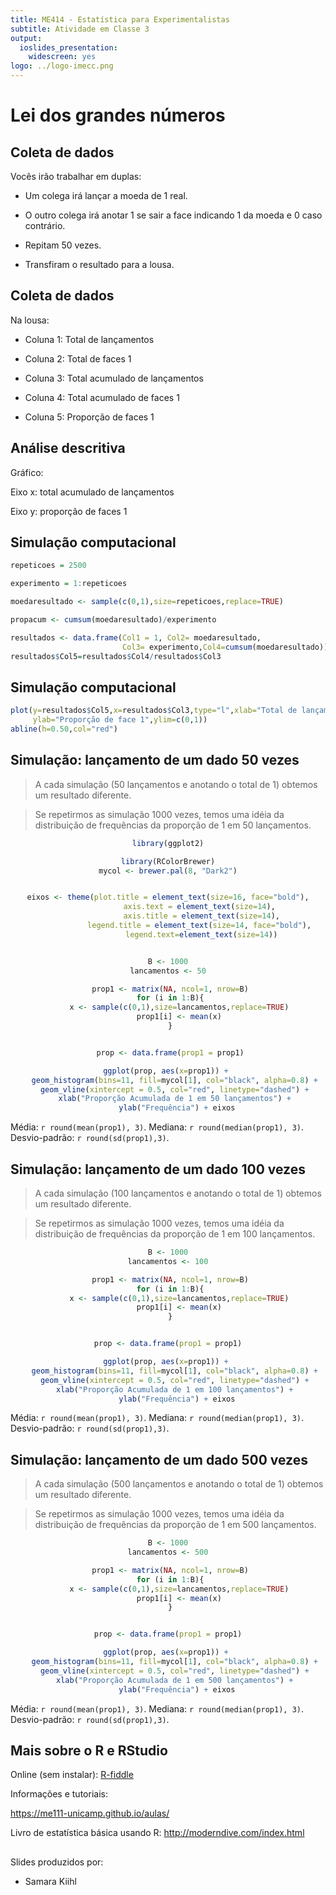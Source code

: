 ```yaml
---
title: ME414 - Estatística para Experimentalistas
subtitle: Atividade em Classe 3
output:
  ioslides_presentation:
    widescreen: yes
logo: ../logo-imecc.png
---
```


# Lei dos grandes números

## Coleta de dados

Vocês irão trabalhar em duplas:

* Um colega irá lançar a moeda de 1 real.

* O outro colega irá anotar 1 se sair a face indicando 1 da moeda e 0 caso contrário. 

* Repitam 50 vezes.

* Transfiram o resultado para a lousa.


## Coleta de dados

Na lousa:

* Coluna 1: Total de lançamentos

* Coluna 2: Total de faces 1

* Coluna 3: Total acumulado de lançamentos

* Coluna 4: Total acumulado de faces 1

* Coluna 5: Proporção de faces 1



## Análise descritiva

Gráfico:

Eixo x: total acumulado de lançamentos

Eixo y: proporção de faces 1


## Simulação computacional 

```r
repeticoes = 2500

experimento = 1:repeticoes

moedaresultado <- sample(c(0,1),size=repeticoes,replace=TRUE)

propacum <- cumsum(moedaresultado)/experimento

resultados <- data.frame(Col1 = 1, Col2= moedaresultado, 
                         Col3= experimento,Col4=cumsum(moedaresultado))
resultados$Col5=resultados$Col4/resultados$Col3
```

## Simulação computacional

```r
plot(y=resultados$Col5,x=resultados$Col3,type="l",xlab="Total de lançamentos", 
     ylab="Proporção de face 1",ylim=c(0,1))
abline(h=0.50,col="red")
```


## Simulação: lançamento de um dado 50 vezes {.smaller .build}

> A cada simulação  (50 lançamentos e anotando o total de 1) obtemos um resultado diferente.

> Se repetirmos as simulação 1000 vezes, temos uma idéia da distribuição de frequências da proporção de 1 em 50 lançamentos.

<center>
```r

library(ggplot2)

library(RColorBrewer)
mycol <- brewer.pal(8, "Dark2")


eixos <- theme(plot.title = element_text(size=16, face="bold"),
               axis.text = element_text(size=14), 
               axis.title = element_text(size=14),
               legend.title = element_text(size=14, face="bold"), 
               legend.text=element_text(size=14))


B <- 1000
lancamentos <- 50

 prop1 <- matrix(NA, ncol=1, nrow=B)
 for (i in 1:B){
     x <- sample(c(0,1),size=lancamentos,replace=TRUE)
     prop1[i] <- mean(x)
 }


 prop <- data.frame(prop1 = prop1)

ggplot(prop, aes(x=prop1)) + 
    geom_histogram(bins=11, fill=mycol[1], col="black", alpha=0.8) + 
    geom_vline(xintercept = 0.5, col="red", linetype="dashed") + 
    xlab("Proporção Acumulada de 1 em 50 lançamentos") + 
    ylab("Frequência") + eixos


```
</center>

Média: `r round(mean(prop1), 3)`. Mediana: `r round(median(prop1), 3)`. Desvio-padrão: `r round(sd(prop1),3)`.


## Simulação: lançamento de um dado 100 vezes {.smaller .build}

> A cada simulação  (100 lançamentos e anotando o total de 1) obtemos um resultado diferente.

> Se repetirmos as simulação 1000 vezes, temos uma idéia da distribuição de frequências da proporção de 1 em 100 lançamentos.

<center>
```r


B <- 1000
lancamentos <- 100

 prop1 <- matrix(NA, ncol=1, nrow=B)
 for (i in 1:B){
     x <- sample(c(0,1),size=lancamentos,replace=TRUE)
     prop1[i] <- mean(x)
 }


prop <- data.frame(prop1 = prop1)

ggplot(prop, aes(x=prop1)) + 
    geom_histogram(bins=11, fill=mycol[1], col="black", alpha=0.8) + 
    geom_vline(xintercept = 0.5, col="red", linetype="dashed") + 
    xlab("Proporção Acumulada de 1 em 100 lançamentos") + 
    ylab("Frequência") + eixos


```
</center>

Média: `r round(mean(prop1), 3)`. Mediana: `r round(median(prop1), 3)`. Desvio-padrão: `r round(sd(prop1),3)`.


## Simulação: lançamento de um dado 500 vezes {.smaller .build}

> A cada simulação  (500 lançamentos e anotando o total de 1) obtemos um resultado diferente.

> Se repetirmos as simulação 1000 vezes, temos uma idéia da distribuição de frequências da proporção de 1 em 500 lançamentos.

<center>
```r


B <- 1000
lancamentos <- 500

 prop1 <- matrix(NA, ncol=1, nrow=B)
 for (i in 1:B){
     x <- sample(c(0,1),size=lancamentos,replace=TRUE)
     prop1[i] <- mean(x)
 }


prop <- data.frame(prop1 = prop1)

ggplot(prop, aes(x=prop1)) + 
    geom_histogram(bins=11, fill=mycol[1], col="black", alpha=0.8) + 
    geom_vline(xintercept = 0.5, col="red", linetype="dashed") + 
    xlab("Proporção Acumulada de 1 em 500 lançamentos") + 
    ylab("Frequência") + eixos


```
</center>

Média: `r round(mean(prop1), 3)`. Mediana: `r round(median(prop1), 3)`. Desvio-padrão: `r round(sd(prop1),3)`.



## Mais sobre o R e RStudio

Online (sem instalar): [R-fiddle](http://www.r-fiddle.org/#/)


Informações e tutoriais:

[https://me111-unicamp.github.io/aulas/](https://me111-unicamp.github.io/aulas/)

Livro de estatística básica usando R: [http://moderndive.com/index.html](http://moderndive.com/index.html)


##

Slides produzidos por:

* Samara Kiihl

